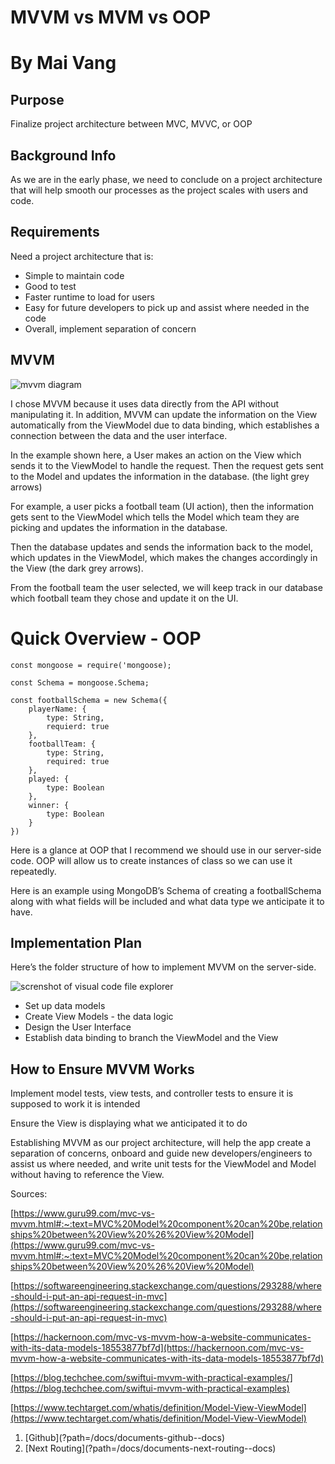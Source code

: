 
# MVVM vs MVM vs OOP

# By Mai Vang

## Purpose

Finalize project architecture between MVC, MVVC, or OOP

## Background Info

As we are in the early phase, we need to conclude on a project architecture that will help smooth our processes as the project scales with users and code.

## Requirements

Need a project architecture that is:

- Simple to maintain code
- Good to test
- Faster runtime to load for users
- Easy for future developers to pick up and assist where needed in the code
- Overall, implement separation of concern

## MVVM

![mvvm diagram](static/media/public/assets/storybook/mvvm.png)

I chose MVVM because it uses data directly from the API without manipulating it. In addition, MVVM can update the information on the View automatically from the ViewModel due to data binding, which establishes a connection between the data and the user interface.

In the example shown here, a User makes an action on the View which sends it to the ViewModel to handle the request. Then the request gets sent to the Model and updates the information in the database. (the light grey arrows)

For example, a user picks a football team (UI action), then the information gets sent to the ViewModel which tells the Model which team they are picking and updates the information in the database.

Then the database updates and sends the information back to the model, which updates in the ViewModel, which makes the changes accordingly in the View (the dark grey arrows).

From the football team the user selected, we will keep track in our database which football team they chose and update it on the UI.

# Quick Overview - OOP

```
const mongoose = require('mongoose);

const Schema = mongoose.Schema;

const footballSchema = new Schema({
    playerName: {
        type: String,
        requierd: true
    },
    footballTeam: {
        type: String,
        required: true
    },
    played: {
        type: Boolean
    },
    winner: {
        type: Boolean
    }
})
```

Here is a glance at OOP that I recommend we should use in our server-side code. OOP will allow us to create instances of class so we can use it repeatedly.

Here is an example using MongoDB’s Schema of creating a footballSchema along with what fields will be included and what data type we anticipate it to have.

## Implementation Plan

Here’s the folder structure of how to implement MVVM on the server-side.

![screnshot of visual code file explorer](static/media/public/assets/storybook/vsExplorer.png)

- Set up data models
- Create View Models - the data logic
- Design the User Interface
- Establish data binding to branch the ViewModel
  and the View

## How to Ensure MVVM Works

Implement model tests, view tests, and controller tests to ensure it is supposed to work it is intended

Ensure the View is displaying what we anticipated it to do

Establishing MVVM as our project architecture, will help the app create a separation of concerns, onboard and guide new developers/engineers to assist us where needed, and write unit tests for the ViewModel and Model without having to reference the View.

Sources:

[https://www.guru99.com/mvc-vs-mvvm.html#:~:text=MVC%20Model%20component%20can%20be,relationships%20between%20View%20%26%20View%20Model](https://www.guru99.com/mvc-vs-mvvm.html#:~:text=MVC%20Model%20component%20can%20be,relationships%20between%20View%20%26%20View%20Model)

[https://softwareengineering.stackexchange.com/questions/293288/where-should-i-put-an-api-request-in-mvc](https://softwareengineering.stackexchange.com/questions/293288/where-should-i-put-an-api-request-in-mvc)

[https://hackernoon.com/mvc-vs-mvvm-how-a-website-communicates-with-its-data-models-18553877bf7d](https://hackernoon.com/mvc-vs-mvvm-how-a-website-communicates-with-its-data-models-18553877bf7d)

[https://blog.techchee.com/swiftui-mvvm-with-practical-examples/](https://blog.techchee.com/swiftui-mvvm-with-practical-examples)

[https://www.techtarget.com/whatis/definition/Model-View-ViewModel](https://www.techtarget.com/whatis/definition/Model-View-ViewModel)

<ol className="doc_nav_links">
  <li>[Github](?path=/docs/documents-github--docs)</li>
  <li>[Next Routing](?path=/docs/documents-next-routing--docs)</li>
</ol>
